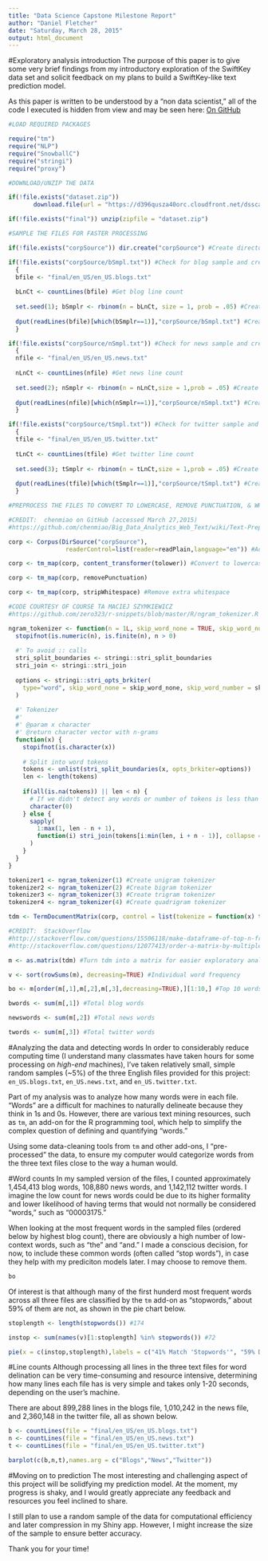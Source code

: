 ```yaml
---
title: "Data Science Capstone Milestone Report"
author: "Daniel Fletcher"
date: "Saturday, March 28, 2015"
output: html_document
---
```

#Exploratory analysis introduction
The purpose of this paper is to give some very brief findings from my introductory exploration of the SwiftKey data set and solicit feedback on my plans to build a SwiftKey-like text prediction model.

As this paper is written to be understood by a "non data scientist," all of the code I executed is hidden from view and may be seen here: [On GitHub](https://github.com/DanielFletcher1/Natural-Language-Processing/blob/master/msReport.Rmd)


```r

#LOAD REQUIRED PACKAGES

require("tm")
require("NLP")
require("SnowballC")
require("stringi")
require("proxy")

#DOWNLOAD/UNZIP THE DATA

if(!file.exists("dataset.zip"))
       download.file(url = "https://d396qusza40orc.cloudfront.net/dsscapstone/dataset/Coursera-SwiftKey.zip", "dataset.zip") 

if(!file.exists("final")) unzip(zipfile = "dataset.zip")

#SAMPLE THE FILES FOR FASTER PROCESSING

if(!file.exists("corpSource")) dir.create("corpSource") #Create directory source if missing

if(!file.exists("corpSource/bSmpl.txt")) #Check for blog sample and create if missing
  {
  bfile <- "final/en_US/en_US.blogs.txt"
  
  bLnCt <- countLines(bfile) #Get blog line count
  
  set.seed(1); bSmplr <- rbinom(n = bLnCt, size = 1, prob = .05) #Create blog sample index
  
  dput(readLines(bfile)[which(bSmplr==1)],"corpSource/bSmpl.txt") #Create sample blog file (~05% lines)
  }

if(!file.exists("corpSource/nSmpl.txt")) #Check for news sample and create if missing
  {
  nfile <- "final/en_US/en_US.news.txt"
  
  nLnCt <- countLines(nfile) #Get news line count
  
  set.seed(2); nSmplr <- rbinom(n = nLnCt,size = 1,prob = .05) #Create news sample index
  
  dput(readLines(nfile)[which(nSmplr==1)],"corpSource/nSmpl.txt") #Create sample news file (~05% lines)
  }

if(!file.exists("corpSource/tSmpl.txt")) #Check for twitter sample and create if missing
  {
  tfile <- "final/en_US/en_US.twitter.txt"
  
  tLnCt <- countLines(tfile) #Get twitter line count
  
  set.seed(3); tSmplr <- rbinom(n = tLnCt,size = 1,prob = .05) #Create twitter sample index
  
  dput(readLines(tfile)[which(tSmplr==1)],"corpSource/tSmpl.txt") #Create sample twitter file (~05% lines)
  }

#PREPROCESS THE FILES TO CONVERT TO LOWERCASE, REMOVE PUNCTUATION, & WHITE SPACE

#CREDIT:  chenmiao on GitHub (accessed March 27,2015)
#https://github.com/chenmiao/Big_Data_Analytics_Web_Text/wiki/Text-Preprocessing-with-R

corp <- Corpus(DirSource("corpSource"), 
                readerControl=list(reader=readPlain,language="en")) #Add files to a corpus

corp <- tm_map(corp, content_transformer(tolower)) #Convert to lowercase

corp <- tm_map(corp, removePunctuation)

corp <- tm_map(corp, stripWhitespace) #Remove extra whitespace

```


```r

#CODE COURTESY OF COURSE TA MACIEJ SZYMKIEWICZ
#https://github.com/zero323/r-snippets/blob/master/R/ngram_tokenizer.R

ngram_tokenizer <- function(n = 1L, skip_word_none = TRUE, skip_word_number = FALSE) {
  stopifnot(is.numeric(n), is.finite(n), n > 0)
  
  #' To avoid :: calls
  stri_split_boundaries <- stringi::stri_split_boundaries
  stri_join <- stringi::stri_join
  
  options <- stringi::stri_opts_brkiter(
    type="word", skip_word_none = skip_word_none, skip_word_number = skip_word_number
  )
  
  #' Tokenizer
  #' 
  #' @param x character
  #' @return character vector with n-grams
  function(x) {
    stopifnot(is.character(x))
    
    # Split into word tokens
    tokens <- unlist(stri_split_boundaries(x, opts_brkiter=options))
    len <- length(tokens)
    
    if(all(is.na(tokens)) || len < n) {
      # If we didn't detect any words or number of tokens is less than n return empty vector
      character(0)
    } else {
      sapply(
        1:max(1, len - n + 1),
        function(i) stri_join(tokens[i:min(len, i + n - 1)], collapse = " ")
      )
    }
  }
}

tokenizer1 <- ngram_tokenizer(1) #Create unigram tokenizer
tokenizer2 <- ngram_tokenizer(2) #Create bigram tokenizer
tokenizer3 <- ngram_tokenizer(3) #Create trigram tokenizer
tokenizer4 <- ngram_tokenizer(4) #Create quadrigram tokenizer
```

```r

tdm <- TermDocumentMatrix(corp, control = list(tokenize = function(x) tokenizer1(as.character(x))))

```

```r
#CREDIT:  StackOverflow
#http://stackoverflow.com/questions/15506118/make-dataframe-of-top-n-frequent-terms-for-multiple-corpora-using-tm-package-in
#http://stackoverflow.com/questions/12077413/order-a-matrix-by-multiple-column-in-r

m <- as.matrix(tdm) #Turn tdm into a matrix for easier exploratory analysis

v <- sort(rowSums(m), decreasing=TRUE) #Individual word frequency

bo <- m[order(m[,1],m[,2],m[,3],decreasing=TRUE),][1:10,] #Top 10 words, ordered by blogs first

bwords <- sum(m[,1]) #Total blog words

newswords <- sum(m[,2]) #Total news words

twords <- sum(m[,3]) #Total twitter words

```

#Analyzing the data and detecting words
In order to considerably reduce computing time (I understand many classmates have taken hours for some processing on *high-end* machines), I've taken relatively small, simple random samples (~5%) of the three English files provided for this project: `en_US.blogs.txt`, `en_US.news.txt`, and `en_US.twitter.txt`.

Part of my analysis was to analyze how many words were in each file.  "Words" are a difficult for machines to naturally delineate because they think in 1s and 0s.  However, there are various text mining resources, such as `tm`, an add-on for the R programming tool, which help to simplify the complex question of defining and quantifying "words."

Using some data-cleaning tools from `tm` and other add-ons, I "pre-processed" the data, to ensure my computer would categorize words from the three text files close to the way a human would.

#Word counts
In my sampled version of the files, I counted approximately 1,454,413 blog words, 108,880 news words, and 1,142,112 twitter words.  I imagine the low count for news words could be due to its higher formality and lower likelihood of having terms that would not normally be considered "words," such as "00003175."

When looking at the most frequent words in the sampled files (ordered below by highest blog count), there are obviously a high number of low-context words, such as "the" and "and."  I made a conscious decision, for now, to include these common words (often called "stop words"), in case they help with my prediciton models later.  I may choose to remove them.


```r
bo
```

Of interest is that although many of the first hunderd most frequent words across all three files are classified by the `tm` add-on as "stopwords," about 59% of them are not, as shown in the pie chart below.

```r

stoplength <- length(stopwords()) #174

instop <- sum(names(v)[1:stoplength] %in% stopwords()) #72

pie(x = c(instop,stoplength),labels = c("41% Match 'Stopwords'", "59% Don't Match 'Stopwords'"),main = "Percent of Sample words that match 'Stopwords'")

```

#Line counts
Although processing all lines in the three text files for word delination can be very time-consuming and resource intensive, determining how many lines each file has is very simple and takes only 1-20 seconds, depending on the user's machine.

There are about 899,288 lines in the blogs file, 1,010,242 in the news file, and 2,360,148 in the twitter file, all as shown below.

```r

b <- countLines(file = "final/en_US/en_US.blogs.txt")
n <- countLines(file = "final/en_US/en_US.news.txt")
t <- countLines(file = "final/en_US/en_US.twitter.txt")

```

```r
barplot(c(b,n,t),names.arg = c("Blogs","News","Twitter"))
```

#Moving on to prediction
The most interesting and challenging aspect of this project will be solidfying my prediction model.  At the moment, my progress is shaky, and I would greatly appreciate any feedback and resources you feel inclined to share.

I still plan to use a random sample of the data for computational efficiency and later compression in my Shiny app.  However, I might increase the size of the sample to ensure better accuracy.

Thank you for your time!
